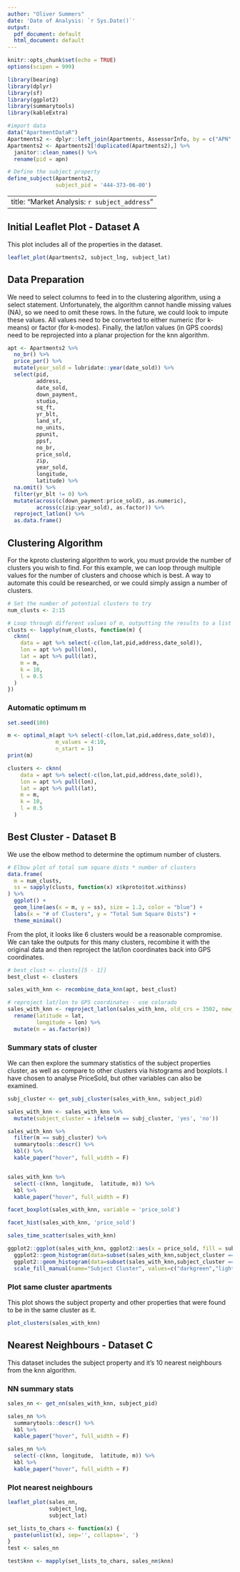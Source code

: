 ```yaml
---
author: "Oliver Summers"
date: 'Date of Analysis: `r Sys.Date()`'
output:
  pdf_document: default
  html_document: default
---
```

```r
knitr::opts_chunk$set(echo = TRUE)
options(scipen = 999)

library(bearing)
library(dplyr)
library(sf)
library(ggplot2)
library(summarytools)
library(kableExtra)

#import data
data("ApartmentDataR")
Apartments2 <- dplyr::left_join(Apartments, AssessorInfo, by = c("APN" = "APN"))
Apartments2 <- Apartments2[!duplicated(Apartments2),] %>% 
  janitor::clean_names() %>% 
  rename(pid = apn)

# Define the subject property
define_subject(Apartments2,
               subject_pid = '444-373-06-00')
```

---
title: "Market Analysis: `r subject_address`"
---
\newpage

## Initial Leaflet Plot - Dataset A

This plot includes all of the properties in the dataset. 

```r
leaflet_plot(Apartments2, subject_lng, subject_lat)
```

## Data Preparation

We need to select columns to feed in to the clustering algorithm, using a select statement. Unfortunately, the algorithm cannot handle missing values (NA), so we need to omit these rows. In the future, we could look to impute these values. All values need to be converted to either numeric (for k-means) or factor (for k-modes). Finally, the lat/lon values (in GPS coords) need to be reprojected into a planar projection for the knn algorithm.
```r
apt <- Apartments2 %>%
  no_br() %>% 
  price_per() %>% 
  mutate(year_sold = lubridate::year(date_sold)) %>%
  select(pid,
         address,
         date_sold,
         down_payment,
         studio,
         sq_ft,
         yr_blt,
         land_sf,
         no_units,
         ppunit,
         ppsf,
         no_br,
         price_sold,
         zip,
         year_sold,
         longitude,
         latitude) %>%
  na.omit() %>%
  filter(yr_blt != 0) %>%
  mutate(across(c(down_payment:price_sold), as.numeric),
         across(c(zip:year_sold), as.factor)) %>% 
  reproject_latlon() %>% 
  as.data.frame()
```

## Clustering Algorithm

For the kproto clustering algorithm to work, you must provide the number of clusters you wish to find. For this example, we can loop through multiple values for the number of clusters and choose which is best. A way to automate this could be researched, or we could simply assign a number of clusters. 

```r
# Set the number of potential clusters to try
num_clusts <- 2:15

# Loop through different values of m, outputting the results to a list
clusts <- lapply(num_clusts, function(m) {
  cknn(
    data = apt %>% select(-c(lon,lat,pid,address,date_sold)),
    lon = apt %>% pull(lon),
    lat = apt %>% pull(lat),
    m = m,
    k = 10,
    l = 0.5
  )
})

```


### Automatic optimum m

```r
set.seed(100)

m <- optimal_m(apt %>% select(-c(lon,lat,pid,address,date_sold)),
               m_values = 4:10,
               n_start = 1)
print(m)

clusters <- cknn(
    data = apt %>% select(-c(lon,lat,pid,address,date_sold)),
    lon = apt %>% pull(lon),
    lat = apt %>% pull(lat),
    m = m,
    k = 10,
    l = 0.5
  )
```

## Best Cluster - Dataset B
We use the elbow method to determine the optimum number of clusters. 

```r
# Elbow plot of total sum square dists * number of clusters
data.frame(
  m = num_clusts,
  ss = sapply(clusts, function(x) x$kproto$tot.withinss)
) %>%
  ggplot() +
  geom_line(aes(x = m, y = ss), size = 1.2, color = "blue") +
  labs(x = "# of Clusters", y = "Total Sum Square Dists") +
  theme_minimal()

```

From the plot, it looks like 6 clusters would be a reasonable compromise. We can take the outputs for this many clusters, recombine it with the original data and then reproject the lat/lon coordinates back into GPS coordinates.

```r
# best_clust <- clusts[[5 - 1]]
best_clust <- clusters

sales_with_knn <- recombine_data_knn(apt, best_clust)

# reproject lat/lon to GPS coordinates - use colorado
sales_with_knn <- reproject_latlon(sales_with_knn, old_crs = 3502, new_crs = 4326) %>%
  rename(latitude = lat,
         longitude = lon) %>% 
  mutate(m = as.factor(m))
```

### Summary stats of cluster

We can then explore the summary statistics of the subject properties cluster, as well as compare to other clusters via histograms and boxplots. I have chosen to analyse PriceSold, but other variables can also be examined.

```r
subj_cluster <- get_subj_cluster(sales_with_knn, subject_pid)

sales_with_knn <- sales_with_knn %>% 
  mutate(subject_cluster = ifelse(m == subj_cluster, 'yes', 'no'))

sales_with_knn %>% 
  filter(m == subj_cluster) %>%
  summarytools::descr() %>% 
  kbl() %>% 
  kable_paper("hover", full_width = F)


sales_with_knn %>% 
  select(-c(knn, longitude,  latitude, m)) %>% 
  kbl %>% 
  kable_paper("hover", full_width = F)
```

```r
facet_boxplot(sales_with_knn, variable = 'price_sold')

```

```r
facet_hist(sales_with_knn, 'price_sold')
```

```r
sales_time_scatter(sales_with_knn)
```

```r
ggplot2::ggplot(sales_with_knn, ggplot2::aes(x = price_sold, fill = subject_cluster)) +
  ggplot2::geom_histogram(data=subset(sales_with_knn,subject_cluster == 'no'), alpha = 0.6) +
  ggplot2::geom_histogram(data=subset(sales_with_knn,subject_cluster == 'yes'), alpha = 0.6) +
  scale_fill_manual(name="Subject Cluster", values=c("darkgreen","lightblue"),labels=c("no","yes"))
```

### Plot same cluster apartments

This plot shows the subject property and other properties that were found to be in the same cluster as it.
```r
plot_clusters(sales_with_knn)
```

## Nearest Neighbours - Dataset C

This dataset includes the subject property and it's 10 nearest neighbours from the knn algorithm.

### NN summary stats
```r
sales_nn <- get_nn(sales_with_knn, subject_pid)

sales_nn %>% 
  summarytools::descr() %>% 
  kbl %>% 
  kable_paper("hover", full_width = F)

sales_nn %>% 
  select(-c(knn, longitude,  latitude, m)) %>% 
  kbl %>% 
  kable_paper("hover", full_width = F)
```

### Plot nearest neighbours

```R
leaflet_plot(sales_nn,
             subject_lng,
             subject_lat)
```

```r
set_lists_to_chars <- function(x) {
  paste(unlist(x), sep='', collapse=', ')
}
test <- sales_nn

test$knn <- mapply(set_lists_to_chars, sales_nn$knn)
```


